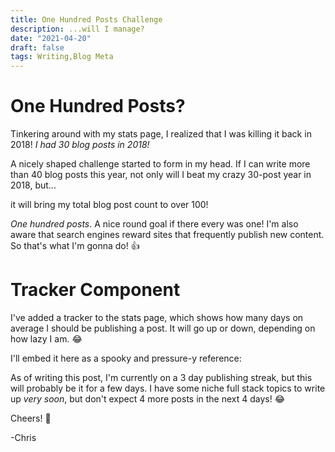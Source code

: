 ```yaml
---
title: One Hundred Posts Challenge
description: ...will I manage?
date: "2021-04-20"
draft: false
tags: Writing,Blog Meta
---
```



# One Hundred Posts?

Tinkering around with my <Link to="/stats">stats page</Link>, I realized that I was killing it back in 2018! _I had 30 blog posts in 2018!_

A nicely shaped challenge started to form in my head. If I can write more than 40 blog posts this year, not only will I beat my crazy 30-post year in 2018, but...

<div className="text-center">
<Sparkles>it will bring my total blog post count to over 100!</Sparkles>
</div>

_One hundred posts_. A nice round goal if there every was one! I'm also aware that search engines reward sites that frequently publish new content. So that's what I'm gonna do! 👍

# Tracker Component

I've added a tracker to the <Link to="/stats">stats page</Link>, which shows how many days on average I should be publishing a post. It will go up or down, depending on how lazy I am. 😂 

I'll embed it here as a spooky and pressure-y reference:

<div className="stat-tile-container">
<HundredPostChallengeStat/>
</div>

As of writing this post, I'm currently on a 3 day publishing streak, but this will probably be it for a few days. I have some niche full stack topics to write up _very soon_, but don't expect 4 more posts in the next 4 days! 😂 

Cheers! 🍻

-Chris